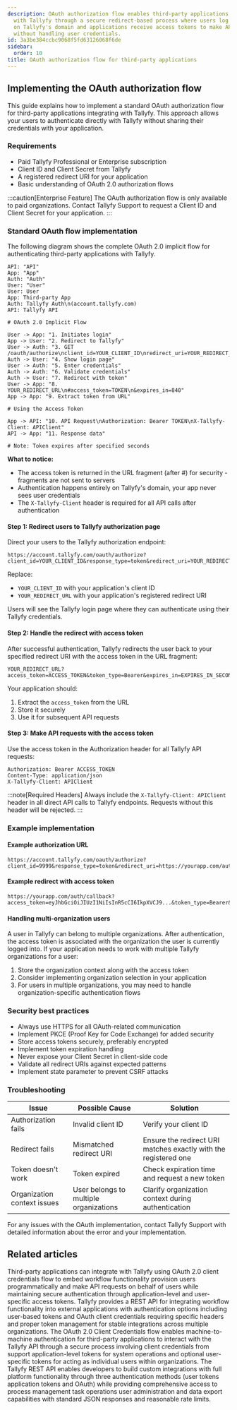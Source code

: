 ```yaml
---
description: OAuth authorization flow enables third-party applications to authenticate
  with Tallyfy through a secure redirect-based process where users log in directly
  on Tallyfy's domain and applications receive access tokens to make API requests
  without handling user credentials.
id: 3a3be384ccbc9068f5fd63126068f6de
sidebar:
  order: 10
title: OAuth authorization flow for third-party applications
---
```


## Implementing the OAuth authorization flow

This guide explains how to implement a standard OAuth authorization flow for third-party applications integrating with Tallyfy. This approach allows your users to authenticate directly with Tallyfy without sharing their credentials with your application.

### Requirements

- Paid Tallyfy Professional or Enterprise subscription
- Client ID and Client Secret from Tallyfy
- A registered redirect URI for your application
- Basic understanding of OAuth 2.0 authorization flows

:::caution[Enterprise Feature]
The OAuth authorization flow is only available to paid organizations. Contact Tallyfy Support to request a Client ID and Client Secret for your application.
:::

### Standard OAuth flow implementation

The following diagram shows the complete OAuth 2.0 implicit flow for authenticating third-party applications with Tallyfy.

```d2
API: "API"
App: "App"
Auth: "Auth"
User: "User"
User: User
App: Third-party App
Auth: Tallyfy Auth\n(account.tallyfy.com)
API: Tallyfy API

# OAuth 2.0 Implicit Flow

User -> App: "1. Initiates login"
App -> User: "2. Redirect to Tallyfy"
User -> Auth: "3. GET /oauth/authorize\nclient_id=YOUR_CLIENT_ID\nredirect_uri=YOUR_REDIRECT_URL"
Auth -> User: "4. Show login page"
User -> Auth: "5. Enter credentials"
Auth -> Auth: "6. Validate credentials"
Auth -> User: "7. Redirect with token"
User -> App: "8. YOUR_REDIRECT_URL\n#access_token=TOKEN\n&expires_in=840"
App -> App: "9. Extract token from URL"

# Using the Access Token

App -> API: "10. API Request\nAuthorization: Bearer TOKEN\nX-Tallyfy-Client: APIClient"
API -> App: "11. Response data"

# Note: Token expires after specified seconds
```

**What to notice:**
- The access token is returned in the URL fragment (after #) for security - fragments are not sent to servers
- Authentication happens entirely on Tallyfy's domain, your app never sees user credentials
- The `X-Tallyfy-Client` header is required for all API calls after authentication

#### Step 1: Redirect users to Tallyfy authorization page

Direct your users to the Tallyfy authorization endpoint:

```
https://account.tallyfy.com/oauth/authorize?client_id=YOUR_CLIENT_ID&response_type=token&redirect_uri=YOUR_REDIRECT_URL
```

Replace:
- `YOUR_CLIENT_ID` with your application's client ID
- `YOUR_REDIRECT_URL` with your application's registered redirect URI

Users will see the Tallyfy login page where they can authenticate using their Tallyfy credentials.

#### Step 2: Handle the redirect with access token

After successful authentication, Tallyfy redirects the user back to your specified redirect URI with the access token in the URL fragment:

```
YOUR_REDIRECT_URL?access_token=ACCESS_TOKEN&token_type=Bearer&expires_in=EXPIRES_IN_SECONDS
```

Your application should:
1. Extract the `access_token` from the URL
2. Store it securely
3. Use it for subsequent API requests

#### Step 3: Make API requests with the access token

Use the access token in the Authorization header for all Tallyfy API requests:

```
Authorization: Bearer ACCESS_TOKEN
Content-Type: application/json
X-Tallyfy-Client: APIClient
```

:::note[Required Headers]
Always include the `X-Tallyfy-Client: APIClient` header in all direct API calls to Tallyfy endpoints. Requests without this header will be rejected.
:::

### Example implementation

#### Example authorization URL

```
https://account.tallyfy.com/oauth/authorize?client_id=9999&response_type=token&redirect_uri=https://yourapp.com/auth/callback
```

#### Example redirect with access token

```
https://yourapp.com/auth/callback?access_token=eyJhbGciOiJIUzI1NiIsInR5cCI6IkpXVCJ9...&token_type=Bearer&expires_in=840
```

#### Handling multi-organization users

A user in Tallyfy can belong to multiple organizations. After authentication, the access token is associated with the organization the user is currently logged into. If your application needs to work with multiple Tallyfy organizations for a user:

1. Store the organization context along with the access token
2. Consider implementing organization selection in your application
3. For users in multiple organizations, you may need to handle organization-specific authentication flows

### Security best practices

- Always use HTTPS for all OAuth-related communication
- Implement PKCE (Proof Key for Code Exchange) for added security
- Store access tokens securely, preferably encrypted
- Implement token expiration handling
- Never expose your Client Secret in client-side code
- Validate all redirect URIs against expected patterns
- Implement state parameter to prevent CSRF attacks

### Troubleshooting

| Issue | Possible Cause | Solution |
|-------|----------------|----------|
| Authorization fails | Invalid client ID | Verify your client ID |
| Redirect fails | Mismatched redirect URI | Ensure the redirect URI matches exactly with the registered one |
| Token doesn't work | Token expired | Check expiration time and request a new token |
| Organization context issues | User belongs to multiple organizations | Clarify organization context during authentication |

For any issues with the OAuth implementation, contact Tallyfy Support with detailed information about the error and your implementation.


## Related articles
<CardGrid>
<LinkTitleCard header="<b>Open Api > API usage as a third-party application instead of a user</b>" href="/products/pro/integrations/open-api/access-api-as-a-third-party-application-instead-of-a-user/" > Third-party applications can integrate with Tallyfy using OAuth 2.0 client credentials flow to embed workflow functionality provision users programmatically and make API requests on behalf of users while maintaining secure authentication through application-level and user-specific access tokens. </LinkTitleCard>
<LinkTitleCard header="<b>Open Api > Integrate with Tallyfy using the API</b>" href="/products/pro/integrations/open-api/how-to-integrate-with-tallyfy-using-api/" > Tallyfy provides a REST API for integrating workflow functionality into external applications with authentication options including user-based tokens and OAuth client credentials requiring specific headers and proper token management for stable integrations across multiple organizations. </LinkTitleCard>
<LinkTitleCard header="<b>Authentication > Use the Client Credentials Flow</b>" href="/products/pro/integrations/open-api/code-samples/authentication/client-credentials-flow/" > The OAuth 2.0 Client Credentials flow enables machine-to-machine authentication for third-party applications to interact with the Tallyfy API through a secure process involving client credentials from support application-level tokens for system operations and optional user-specific tokens for acting as individual users within organizations. </LinkTitleCard>
<LinkTitleCard header="<b>Integrations > Open API</b>" href="/products/pro/integrations/open-api/" > The Tallyfy REST API enables developers to build custom integrations with full platform functionality through three authentication methods (user tokens application tokens and OAuth) while providing comprehensive access to process management task operations user administration and data export capabilities with standard JSON responses and reasonable rate limits. </LinkTitleCard>
</CardGrid>